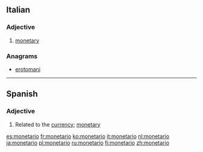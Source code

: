 {{also|monetário}}
==Italian==

===Adjective===
{{it-adj|monetar|io|ia|i|ie}}

# [[monetary]]

===Anagrams===
* [[erotomani#Italian|erotomani]]
----
==Spanish==

===Adjective===
{{es-adj|f=monetaria}}
# Related to the [[currency]]; [[monetary]]

[[es:monetario]]
[[fr:monetario]]
[[ko:monetario]]
[[it:monetario]]
[[nl:monetario]]
[[ja:monetario]]
[[pl:monetario]]
[[ru:monetario]]
[[fi:monetario]]
[[zh:monetario]]
